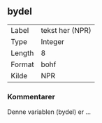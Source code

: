 
## bydel

| | |
|----|----|
| Label    | tekst her (NPR) |
| Type     | Integer |
| Length   | 8    |
| Format   | bohf |
| Kilde    | NPR  |

### Kommentarer

Denne variablen (bydel) er ...

